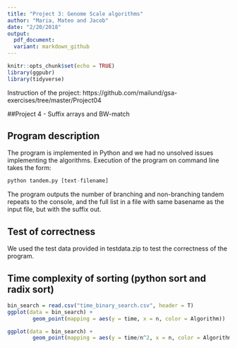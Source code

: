 ```yaml
---
title: "Project 3: Genome Scale algorithms"
author: "Maria, Mateo and Jacob"
date: "2/20/2018"
output:
  pdf_document:
  variant: markdown_github
---
```

```r
knitr::opts_chunk$set(echo = TRUE)
library(ggpubr)
library(tidyverse)
```
Instruction of the project: https://github.com/mailund/gsa-exercises/tree/master/Project04

##Project 4 - Suffix arrays and BW-match

## Program description

The program is implemented in Python and we had no unsolved issues implementing the algorithms.
Execution of the program on command line takes the form:

```r
python tandem.py [text-filename]
```

The program outputs the number of branching and non-branching tandem repeats to the console, and the full list in a file with same basename as the input file, but with the suffix out.

## Test of correctness
We used the test data provided in testdata.zip to test the correctness of the program.

## Time complexity of sorting (python sort and radix sort)

```r
bin_search = read.csv("time_binary_search.csv", header = T)
ggplot(data = bin_search) + 
        geom_point(mapping = aes(y = time, x = n, color = Algorithm))

ggplot(data = bin_search) + 
        geom_point(mapping = aes(y = time/n^2, x = n, color = Algorithm))
```



